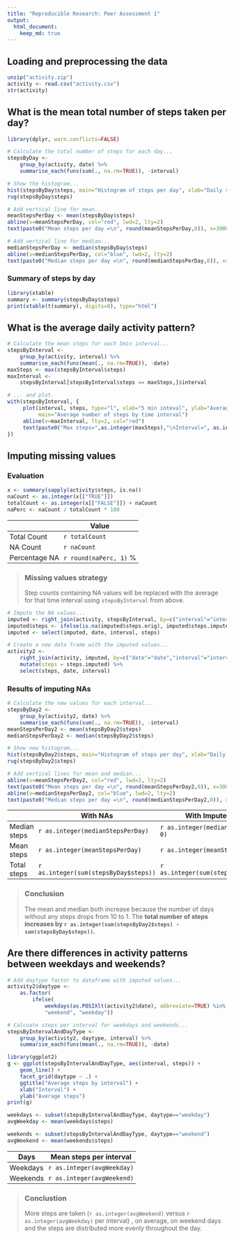 ```yaml
---
title: "Reproducible Research: Peer Assessment 1"
output: 
  html_document:
    keep_md: true
---
```


<style>
   th,td{
     padding: 2px 5px 2px 5px;
   }
</style>

## Loading and preprocessing the data

```r
unzip("activity.zip")
activity <- read.csv("activity.csv")
str(activity)
```


## What is the mean total number of steps taken per day?

```r
library(dplyr, warn.conflicts=FALSE)

# Calculate the total number of steps for each day...
stepsByDay <- 
    group_by(activity, date) %>%
    summarise_each(funs(sum(., na.rm=TRUE)), -interval)
```

```r
# Show the histogram...
hist(stepsByDay$steps, main="Histogram of steps per day", xlab="Daily steps", ylab="Frequency [Days]", breaks=15)
rug(stepsByDay$steps)

# Add vertical line for mean...
meanStepsPerDay <- mean(stepsByDay$steps)
abline(v=meanStepsPerDay, col="red", lwd=2, lty=2)
text(paste0("Mean steps per day =\n", round(meanStepsPerDay,0)), x=3000, y=15, col="red")

# Add vertical line for median...
medianStepsPerDay <- median(stepsByDay$steps)
abline(v=medianStepsPerDay, col="blue", lwd=2, lty=2)
text(paste0("Median steps per day =\n", round(medianStepsPerDay,0)), x=18000, y=15, col="blue")
```

### Summary of steps by day
```r
library(xtable)
summary <- summary(stepsByDay$steps)
print(xtable(t(summary), digits=0), type="html")
```

## What is the average daily activity pattern?

```r
# Calculate the mean steps for each 5min interval...
stepsByInterval <- 
    group_by(activity, interval) %>%
    summarise_each(funs(mean(., na.rm=TRUE)), -date)
maxSteps <- max(stepsByInterval$steps)
maxInterval <-
    stepsByInterval[stepsByInterval$steps == maxSteps,]$interval

# ... and plot.
with(stepsByInterval, {
     plot(interval, steps, type="l", xlab="5 min inteval", ylab="Average number of steps", 
          main="Average number of steps by time interval")
     abline(v=maxInterval, lty=2, col="red")
     text(paste0("Max steps=",as.integer(maxSteps),"\nInterval=", as.integer(maxInterval)), x=maxInterval + 500, y=maxSteps - 50, col="red")
})
```


## Imputing missing values

### Evaluation
```r
x <- summary(sapply(activity$steps, is.na))
naCount <- as.integer(x[["TRUE"]])
totalCount <- as.integer(x[["FALSE"]]) + naCount
naPerc <- naCount / totalCount * 100
```

&nbsp; | Value
--- | ---
Total Count | `r totalCount`
NA Count | `r naCount`
Percentage NA | `r round(naPerc, 1)` %

> ### Missing values strategy
> Step counts containing NA values will be replaced with the average for that time interval
> using `stepsByInterval` from above.

```r
# Impute the NA values...
imputed <- right_join(activity, stepsByInterval, by=c("interval"="interval"), suffix=c(".orig",".imputed"))
imputed$steps <- ifelse(is.na(imputed$steps.orig), imputed$steps.imputed, imputed$steps.orig)
imputed <- select(imputed, date, interval, steps)

# Create a new data frame with the imputed values...
activity2 <- 
    right_join(activity, imputed, by=c("date"="date","interval"="interval"), suffix=c(".orig",".imputed")) %>%
    mutate(steps = steps.imputed) %>%
    select(steps, date, interval)
```

### Results of imputing NAs

```r
# Calculate the new values for each interval...
stepsByDay2 <- 
    group_by(activity2, date) %>%
    summarise_each(funs(sum(., na.rm=TRUE)), -interval)
meanStepsPerDay2 <- mean(stepsByDay2$steps)
medianStepsPerDay2 <- median(stepsByDay2$steps)

# Show new histogram...
hist(stepsByDay2$steps, main="Histogram of steps per day", xlab="Daily steps", ylab="Frequency [Days]", breaks=15)
rug(stepsByDay2$steps)

# Add vertical lines for mean and median...
abline(v=meanStepsPerDay2, col="red", lwd=2, lty=2)
text(paste0("Mean steps per day =\n", round(meanStepsPerDay2,0)), x=3000, y=15, col="red")
abline(v=medianStepsPerDay2, col="blue", lwd=2, lty=2)
text(paste0("Median steps per day =\n", round(medianStepsPerDay2,0)), x=18000, y=15, col="blue")
```

&nbsp; | With NAs | With Imputed Values
--- | --- | ---
Median steps | `r as.integer(medianStepsPerDay)` | `r as.integer(medianStepsPerDay2, 0)`
Mean steps | `r as.integer(meanStepsPerDay)` | `r as.integer(meanStepsPerDay2, 0)`
Total steps | `r as.integer(sum(stepsByDay$steps))` | `r as.integer(sum(stepsByDay2$steps))`

> ### Conclusion
> The mean and median both increase because the number of days without any steps drops from 10 to 1.
> The **total number of steps increases by `r as.integer(sum(stepsByDay2$steps) - sum(stepsByDay$steps))`.**

## Are there differences in activity patterns between weekdays and weekends?

```r
# Add daytype factor to dataframe with imputed values...
activity2$daytype <- 
    as.factor(
        ifelse(
            weekdays(as.POSIXlt(activity2$date), abbreviate=TRUE) %in% c("Sat", "Sun"), 
            "weekend", "weekday"))

# Calcuate steps per interval for weekdays and weekends...
stepsByIntervalAndDayType <- 
    group_by(activity2, daytype, interval) %>%
    summarise_each(funs(mean(., na.rm=TRUE)), -date)

library(ggplot2)
g <- ggplot(stepsByIntervalAndDayType, aes(interval, steps)) +
    geom_line() +
    facet_grid(daytype ~ .) + 
    ggtitle("Average steps by interval") + 
    xlab("Interval") +
    ylab("Average steps")
print(g)
```

```r
weekdays <- subset(stepsByIntervalAndDayType, daytype=="weekday")
avgWeekday <- mean(weekdays$steps)

weekends <- subset(stepsByIntervalAndDayType, daytype=="weekend")
avgWeekend <- mean(weekends$steps)
```
Days  | Mean steps per interval
--- | ---
Weekdays | `r as.integer(avgWeekday)`
Weekends | `r as.integer(avgWeekend)`

> ### Conclustion
> More steps are taken (`r as.integer(avgWeekend)` versus `r as.integer(avgWeekday)` 
> per interval) , on average, on weekend days and the steps are distributed
> more evenly throughout the day.
